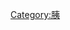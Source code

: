 {{ICD category|K85-K86|XI}}
{{commonscat|Diseases and disorders of pancreas}}
{{tsl|en|Category:Disorders of gallbladder, biliary tract and pancreas||Category:Disorders of gallbladder, biliary tract and pancreas}}
[[Category:胰|Category:胰]]